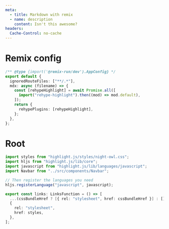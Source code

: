 ```yaml
---
meta:
  - title: Markdown with remix
  - name: description
    content: Isn't this awesome?
headers:
  Cache-Control: no-cache
---
```


# Remix config

```ts
/** @type {import('@remix-run/dev').AppConfig} */
export default {
  ignoredRouteFiles: ["**/.*"],
  mdx: async (filename) => {
    const [rehypeHighlight] = await Promise.all([
      import("rehype-highlight").then((mod) => mod.default),
    ]);
    return {
      rehypePlugins: [rehypeHighlight],
    };
  },
};

```

# Root

```ts
import styles from "highlight.js/styles/night-owl.css";
import hljs from "highlight.js/lib/core";
import javascript from "highlight.js/lib/languages/javascript";
import Navbar from "../src/components/Navbar";

// Then register the languages you need
hljs.registerLanguage("javascript", javascript);

export const links: LinksFunction = () => [
  ...(cssBundleHref ? [{ rel: "stylesheet", href: cssBundleHref }] : []),
  {
    rel: "stylesheet",
    href: styles,
  },
];
```
